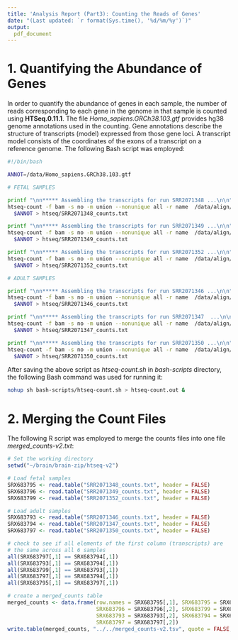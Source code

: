 ```yaml
---
title: 'Analysis Report (Part3): Counting the Reads of Genes'
date: "(Last updated: `r format(Sys.time(), '%d/%m/%y')`)"
output:
  pdf_document
---
```


# 1. Quantifying the Abundance of Genes
In order to quantify the abundance of genes in each sample, the number of reads corresponding to each gene in the genome in that sample is counted using **HTSeq.0.11.1**. The file *Homo_sapiens.GRCh38.103.gtf* provides hg38 genome annotations used in the counting. Gene annotations describe the structure of transcripts (model) expressed from those gene loci. A transcript model consists of the coordinates of the exons of a transcript on a reference genome. The following Bash script was employed:

```bash
#!/bin/bash

ANNOT=/data/Homo_sapiens.GRCh38.103.gtf

# FETAL SAMPLES

printf "\nn***** Assembling the transcripts for run SRR2071348 ...\n\n" 
htseq-count -f bam -s no -m union --nonunique all -r name  /data/align/SRR2071348.bam \
  $ANNOT > htseq/SRR2071348_counts.txt

printf "\nn***** Assembling the transcripts for run SRR2071349 ...\n\n" 
htseq-count -f bam -s no -m union --nonunique all -r name  /data/align/SRR2071349.bam \
  $ANNOT > htseq/SRR2071349_counts.txt

printf "\nn***** Assembling the transcripts for run SRR2071352 ...\n\n" 
htseq-count -f bam -s no -m union --nonunique all -r name  /data/align/SRR2071352.bam \
  $ANNOT > htseq/SRR2071352_counts.txt

# ADULT SAMPLES

printf "\nn***** Assembling the transcripts for run SRR2071346 ...\n\n" 
htseq-count -f bam -s no -m union --nonunique all -r name  /data/align/SRR2071346.bam \
  $ANNOT > htseq/SRR2071346_counts.txt

printf "\nn***** Assembling the transcripts for run SRR2071347  ...\n\n" 
htseq-count -f bam -s no -m union --nonunique all -r name  /data/align/SRR2071347.bam \
  $ANNOT > htseq/SRR2071347_counts.txt

printf "\nn***** Assembling the transcripts for run SRR2071350 ...\n\n" 
htseq-count -f bam -s no -m union --nonunique all -r name  /data/align/SRR2071350.bam \
  $ANNOT > htseq/SRR2071350_counts.txt
```

After saving the above script as *htseq-count.sh* in *bash-scripts* directory, the following Bash command was used for running it:

```bash
nohup sh bash-scripts/htseq-count.sh > htseq-count.out &
```

# 2. Merging the Count Files

The following R script was employed to merge the counts files into one file *merged_counts-v2.txt*:

```r
# Set the working directory
setwd("~/brain/brain-zip/htseq-v2")

# Load fetal samples
SRX683795 <- read.table("SRR2071348_counts.txt", header = FALSE)
SRX683796 <- read.table("SRR2071349_counts.txt", header = FALSE)
SRX683799 <- read.table("SRR2071352_counts.txt", header = FALSE)

# Load adult samples
SRX683793 <- read.table("SRR2071346_counts.txt", header = FALSE)
SRX683794 <- read.table("SRR2071347_counts.txt", header = FALSE)
SRX683797 <- read.table("SRR2071350_counts.txt", header = FALSE)

# check to see if all elements of the first column (transcripts) are 
# the same across all 6 samples
all(SRX683797[,1] == SRX683794[,1])
all(SRX683793[,1] == SRX683794[,1])
all(SRX683799[,1] == SRX683793[,1])
all(SRX683797[,1] == SRX683794[,1])
all(SRX683795[,1] == SRX683797[,1])

# create a merged_counts table
merged_counts <- data.frame(row.names = SRX683795[,1], SRX683795 = SRX683795[,2], 
                            SRX683796 = SRX683796[,2], SRX683799 = SRX683799[,2], 
                            SRX683793 = SRX683793[,2], SRX683794 = SRX683794[,2], 
                            SRX683797 = SRX683797[,2])
write.table(merged_counts, "../../merged_counts-v2.tsv", quote = FALSE, sep = '\t')
```
  